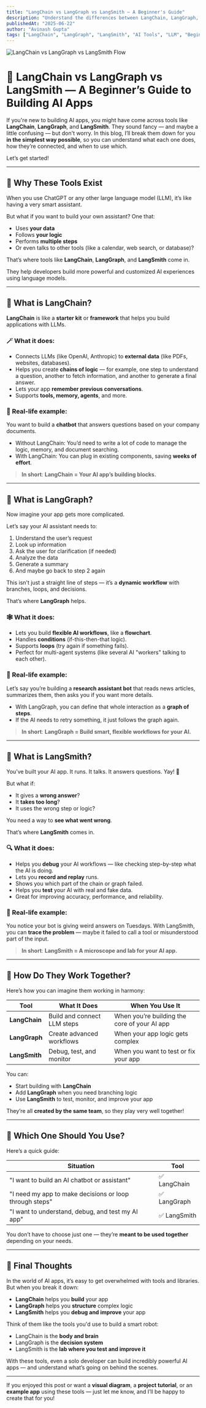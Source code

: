 ```yaml
---
title: "LangChain vs LangGraph vs LangSmith – A Beginner's Guide"
description: "Understand the differences between LangChain, LangGraph, and LangSmith in simple language. Learn when and why to use each for building AI apps."
publishedAt: "2025-06-22"
author: "Avinash Gupta"
tags: ["LangChain", "LangGraph", "LangSmith", "AI Tools", "LLM", "Beginner"]
---
```

![LangChain vs LangGraph vs LangSmith Flow](https://imgs.search.brave.com/4tiGCh3qLRP23gfvwWObYuV3B0kTePVIsiT0MxCZOso/rs:fit:860:0:0:0/g:ce/aHR0cHM6Ly93d3cu/Y3Vyb3RlYy5jb20v/d3AtY29udGVudC91/cGxvYWRzLzIwMjQv/MDkvQ29weS1vZi1F/eHByZXNzLnBuZz93/PTEwMjQ)

# 🧠 LangChain vs LangGraph vs LangSmith — A Beginner’s Guide to Building AI Apps

If you're new to building AI apps, you might have come across tools like **LangChain**, **LangGraph**, and **LangSmith**. They sound fancy — and maybe a little confusing — but don't worry. In this blog, I’ll break them down for you **in the simplest way possible**, so you can understand what each one does, how they’re connected, and when to use which.

Let’s get started!

---

## 🌟 Why These Tools Exist

When you use ChatGPT or any other large language model (LLM), it’s like having a very smart assistant.

But what if you want to build your own assistant? One that:

- Uses **your data**
- Follows **your logic**
- Performs **multiple steps**
- Or even talks to other tools (like a calendar, web search, or database)?

That’s where tools like **LangChain**, **LangGraph**, and **LangSmith** come in.

They help developers build more powerful and customized AI experiences using language models.

---

## 🔧 What is LangChain?

**LangChain** is like a **starter kit** or **framework** that helps you build applications with LLMs.

### 🪄 What it does:
- Connects LLMs (like OpenAI, Anthropic) to **external data** (like PDFs, websites, databases).
- Helps you create **chains of logic** — for example, one step to understand a question, another to fetch information, and another to generate a final answer.
- Lets your app **remember previous conversations**.
- Supports **tools, memory, agents**, and more.

### 🧠 Real-life example:
You want to build a **chatbot** that answers questions based on your company documents.

- Without LangChain: You’d need to write a lot of code to manage the logic, memory, and document searching.
- With LangChain: You can plug in existing components, saving **weeks of effort**.

> **In short**:
> **LangChain = Your AI app’s building blocks.**

---

## 🔁 What is LangGraph?

Now imagine your app gets more complicated.

Let’s say your AI assistant needs to:
1. Understand the user’s request
2. Look up information
3. Ask the user for clarification (if needed)
4. Analyze the data
5. Generate a summary
6. And maybe go back to step 2 again

This isn't just a straight line of steps — it’s a **dynamic workflow** with branches, loops, and decisions.

That’s where **LangGraph** helps.

### 🕸️ What it does:
- Lets you build **flexible AI workflows**, like a **flowchart**.
- Handles **conditions** (if-this-then-that logic).
- Supports **loops** (try again if something fails).
- Perfect for multi-agent systems (like several AI "workers" talking to each other).

### 🧠 Real-life example:
Let’s say you’re building a **research assistant bot** that reads news articles, summarizes them, then asks you if you want more details.

- With LangGraph, you can define that whole interaction as a **graph of steps**.
- If the AI needs to retry something, it just follows the graph again.

> **In short**:
> **LangGraph = Build smart, flexible workflows for your AI.**

---

## 🧪 What is LangSmith?

You’ve built your AI app. It runs. It talks. It answers questions. Yay! 🎉

But what if:
- It gives a **wrong answer**?
- It **takes too long**?
- It uses the wrong step or logic?

You need a way to **see what went wrong**.

That’s where **LangSmith** comes in.

### 🔍 What it does:
- Helps you **debug** your AI workflows — like checking step-by-step what the AI is doing.
- Lets you **record and replay** runs.
- Shows you which part of the chain or graph failed.
- Helps you **test** your AI with real and fake data.
- Great for improving accuracy, performance, and reliability.

### 🧠 Real-life example:
You notice your bot is giving weird answers on Tuesdays. With LangSmith, you can **trace the problem** — maybe it failed to call a tool or misunderstood part of the input.

> **In short**:
> **LangSmith = A microscope and lab for your AI app.**

---

## 🧩 How Do They Work Together?

Here’s how you can imagine them working in harmony:

| Tool        | What It Does | When You Use It |
|-------------|--------------|-----------------|
| **LangChain** | Build and connect LLM steps | When you’re building the core of your AI app |
| **LangGraph** | Create advanced workflows | When your app logic gets complex |
| **LangSmith** | Debug, test, and monitor | When you want to test or fix your app |

You can:
- Start building with **LangChain**
- Add **LangGraph** when you need branching logic
- Use **LangSmith** to test, monitor, and improve your app


They’re all **created by the same team**, so they play very well together!

---

## 🚀 Which One Should You Use?

Here’s a quick guide:

| Situation | Tool |
|-----------|------|
| "I want to build an AI chatbot or assistant" | ✅ LangChain |
| "I need my app to make decisions or loop through steps" | ✅ LangGraph |
| "I want to understand, debug, and test my AI app" | ✅ LangSmith |

You don’t have to choose just one — they’re **meant to be used together** depending on your needs.

---

## 🎯 Final Thoughts

In the world of AI apps, it’s easy to get overwhelmed with tools and libraries. But when you break it down:

- **LangChain** helps you **build** your app
- **LangGraph** helps you **structure** complex logic
- **LangSmith** helps you **debug and improve** your app

Think of them like the tools you'd use to build a smart robot:

- LangChain is the **body and brain**
- LangGraph is the **decision system**
- LangSmith is the **lab where you test and improve it**

With these tools, even a solo developer can build incredibly powerful AI apps — and understand what’s going on behind the scenes.

---

If you enjoyed this post or want a **visual diagram**, a **project tutorial**, or an **example app** using these tools — just let me know, and I’ll be happy to create that for you!
